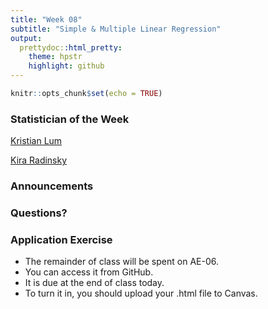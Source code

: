 ```yaml
---
title: "Week 08"
subtitle: "Simple & Multiple Linear Regression"
output: 
  prettydoc::html_pretty:
    theme: hpstr
    highlight: github
---
```


```r
knitr::opts_chunk$set(echo = TRUE)
```

### Statistician of the Week

[Kristian Lum](https://hrdag.org/people/kristian-lum-phd/)

[Kira Radinsky](https://en.wikipedia.org/wiki/Kira_Radinsky)

### Announcements


### Questions?


### Application Exercise

- The remainder of class will be spent on AE-06. 
- You can access it from GitHub. 
- It is due at the end of class today. 
- To turn it in, you should upload your .html file to Canvas.